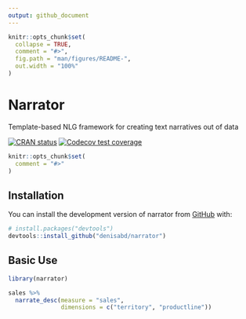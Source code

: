 ```yaml
---
output: github_document
---
```


<!-- README.md is generated from README.Rmd. Please edit that file -->

```r
knitr::opts_chunk$set(
  collapse = TRUE,
  comment = "#>",
  fig.path = "man/figures/README-",
  out.width = "100%"
)
```

# Narrator

Template-based NLG framework for creating text narratives out of data

<!-- badges: start -->
[![CRAN status](https://www.r-pkg.org/badges/version/narrator)](https://CRAN.R-project.org/package=narrator)
[![Codecov test coverage](https://codecov.io/gh/denisabd/narrator/branch/main/graph/badge.svg)](https://app.codecov.io/gh/denisabd/narrator?branch=main)
<!-- badges: end -->


```r
knitr::opts_chunk$set(
  comment = "#>"
)
```


## Installation

You can install the development version of narrator from [GitHub](https://github.com/) with:

```r
# install.packages("devtools")
devtools::install_github("denisabd/narrator")
```


## Basic Use

```r
library(narrator)

sales %>%
  narrate_desc(measure = "sales",
               dimensions = c("territory", "productline"))
```

